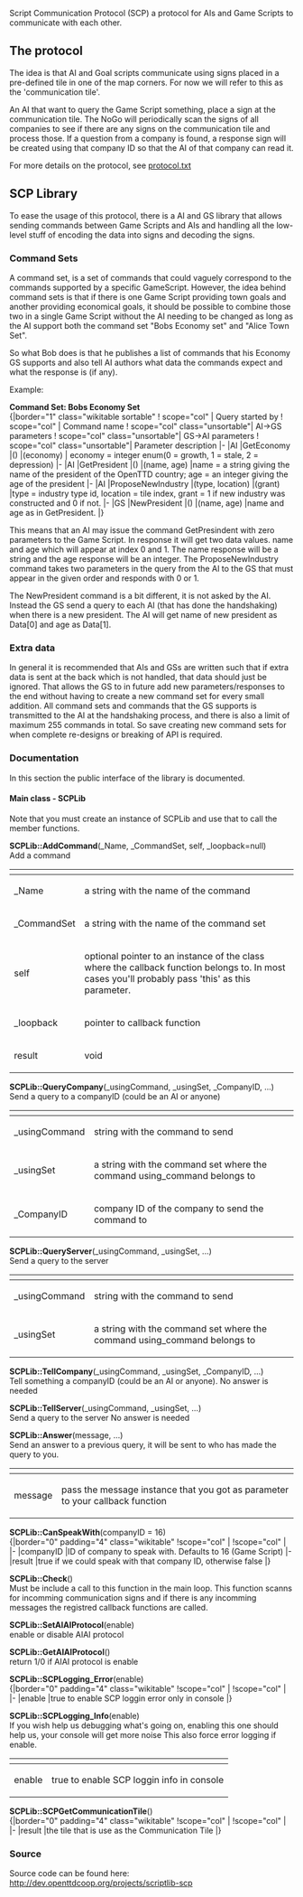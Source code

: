 {{en/Note|SCP is work in progress. Currently there has not yet been a release to tt-forums nor bananas.}}

Script Communication Protocol (SCP) a protocol for AIs and Game Scripts to communicate with each other. 


== The protocol ==
The idea is that AI and Goal scripts communicate using signs placed in a pre-defined tile in one of the map corners. For now we will refer to this as the 'communication tile'. 

An AI that want to query the Game Script something, place a sign at the communication tile. The NoGo will periodically scan the signs of all companies to see if there are any signs on the communication tile and process those. If a question from a company is found, a response sign will be created using that company ID so that the AI of that company can read it.

For more details on the protocol, see [http://dev.openttdcoop.org/projects/scriptlib-scp/repository/entry/protocol.txt protocol.txt]

== SCP Library ==
To ease the usage of this protocol, there is a AI and GS library that allows sending commands between Game Scripts and AIs and handling all the low-level stuff of encoding the data into signs and decoding the signs.

=== Command Sets ===
A command set, is a set of commands that could vaguely correspond to the commands supported by a specific GameScript. However, the idea behind command sets is that if there is one Game Script providing town goals and another providing economical goals, it should be possible to combine those two in a single Game Script without the AI needing to be changed as long as the AI support both the command set "Bobs Economy set" and "Alice Town Set".

So what Bob does is that he publishes a list of commands that his Economy GS supports and also tell AI authors what data the commands expect and what the response is (if any).

Example:

'''Command Set: Bobs Economy Set'''<br/>
{|border="1"  class="wikitable sortable"
! scope="col" | Query started by
! scope="col" | Command name
! scope="col" class="unsortable"| AI->GS parameters
! scope="col" class="unsortable"| GS->AI parameters
! scope="col" class="unsortable"| Parameter description
|-
|AI
|GetEconomy
|()
|(economy)
| economy = integer enum(0 = growth, 1 = stale, 2 = depression)
|-
|AI
|GetPresident
|()
|(name, age)
|name = a string giving the name of the president of the OpenTTD country; age = an integer giving the age of the president
|-
|AI
|ProposeNewIndustry
|(type, location)
|(grant)
|type = industry type id, location = tile index, grant = 1 if new industry was constructed and 0 if not.
|-
|GS
|NewPresident
|()
|(name, age)
|name and age as in GetPresident.
|}

This means that an AI may issue the command GetPresindent with zero parameters to the Game Script. In response it will get two data values. name and age which will appear at index 0 and 1. The name response will be a string and the age response will be an integer. The ProposeNewIndustry command takes two parameters in the query from the AI to the GS that must appear in the given order and responds with 0 or 1. 

The NewPresident command is a bit different, it is not asked by the AI. Instead the GS send a query to each AI (that has done the handshaking) when there is a new president. The AI will get name of new president as Data[0] and age as Data[1]. 

=== Extra data ===
In general it is recommended that AIs and GSs are written such that if extra data is sent at the back which is not handled, that data should just be ignored. That allows the GS to in future add new parameters/responses to the end without having to create a new command set for every small addition. All command sets and commands that the GS supports is transmitted to the AI at the handshaking process, and there is also a limit of maximum 255 commands in total. So save creating new command sets for when complete re-designs or breaking of API is required.

=== Documentation ===
In this section the public interface of the library is documented.
====Main class - SCPLib====
Note that you must create an instance of SCPLib and use that to call the member functions.


'''SCPLib::AddCommand'''(_Name, _CommandSet, self, _loopback=null)<br/>
Add a command
{|border="0" padding="4" class="wikitable"
!scope="col" |
!scope="col" |
|-
|_Name
|a string with the name of the command
|-
|_CommandSet
|a string with the name of the command set
|-
|self
|optional pointer to an instance of the class where the callback function belongs to. In most cases you'll probably pass 'this' as this parameter.
|-
|_loopback
|pointer to callback function
|-
|result
|void
|}

'''SCPLib::QueryCompany'''(_usingCommand, _usingSet, _CompanyID, ...)<br/>
Send a query to a companyID (could be an AI or anyone)
{|border="0" padding="4" class="wikitable"
!scope="col" |
!scope="col" |
|-
|_usingCommand
|string with the command to send
|-
|_usingSet
|a string with the command set where the command using_command belongs to
|-
|_CompanyID
|company ID of the company to send the command to
|}

'''SCPLib::QueryServer'''(_usingCommand, _usingSet, ...)<br/>
Send a query to the server
{|border="0" padding="4" class="wikitable"
!scope="col" |
!scope="col" |
|-
|_usingCommand
|string with the command to send
|-
|_usingSet
|a string with the command set where the command using_command belongs to
|}

'''SCPLib::TellCompany'''(_usingCommand, _usingSet, _CompanyID, ...)<br/>
Tell something a companyID (could be an AI or anyone).
No answer is needed

'''SCPLib::TellServer'''(_usingCommand, _usingSet, ...)<br/>
Send a query to the server
No answer is needed

'''SCPLib::Answer'''(message, ...)<br/>
Send an answer to a previous query, it will be sent to who has made the query to you.
{|border="0" padding="4" class="wikitable"
!scope="col" |
!scope="col" |
|-
|message
|pass the message instance that you got as parameter to your callback function
|}

'''SCPLib::CanSpeakWith'''(companyID = 16)<br/>
{|border="0" padding="4" class="wikitable"
!scope="col" |
!scope="col" |
|-
|companyID
|ID of company to speak with. Defaults to 16 (Game Script)
|-
|result
|true if we could speak with that company ID, otherwise false
|}

'''SCPLib::Check'''()<br/>
Must be include a call to this function in the main loop. This function scanns for incomming communication signs and if there is any incomming messages the registred callback functions are called.

'''SCPLib::SetAIAIProtocol'''(enable)<br/>
enable or disable AIAI protocol

'''SCPLib::GetAIAIProtocol'''()<br/>
return 1/0 if AIAI protocol is enable

'''SCPLib::SCPLogging_Error'''(enable)<br/>
{|border="0" padding="4" class="wikitable"
!scope="col" |
!scope="col" |
|-
|enable
|true to enable SCP loggin error only in console
|}

'''SCPLib::SCPLogging_Info'''(enable)<br/>
If you wish help us debugging what's going on, enabling this one should help us, your console will get more noise
This also force error logging if enable.
{|border="0" padding="4" class="wikitable"
!scope="col" |
!scope="col" |
|-
|enable
|true to enable SCP loggin info in console
|}

'''SCPLib::SCPGetCommunicationTile'''()<br/>
{|border="0" padding="4" class="wikitable"
!scope="col" |
!scope="col" |
|-
|result
|the tile that is use as the Communication Tile
|}

=== Source ===
Source code can be found here: http://dev.openttdcoop.org/projects/scriptlib-scp